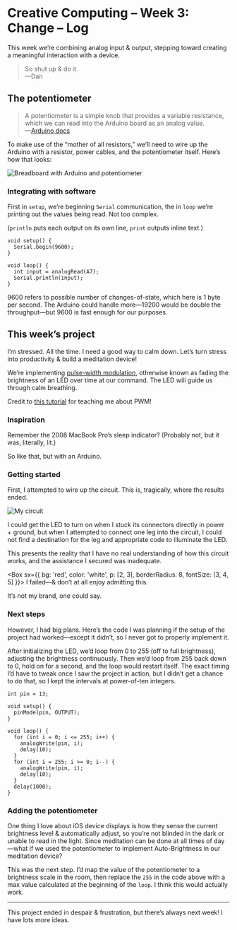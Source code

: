 
# Creative Computing – Week 3: Change – Log

This week we’re combining analog input & output, stepping toward creating a meaningful interaction with a device.

> So shut up & do it.  
> —Dan

## The potentiometer

> A potentiometer is a simple knob that provides a variable resistance, which we can read into the Arduino board as an analog value.  
> —[Arduino docs](https://www.arduino.cc/en/tutorial/potentiometer)

To make use of the “mother of all resistors,” we’ll need to wire up the Arduino with a resistor, power cables, and the potentiometer itself. Here’s how that looks:

![Breadboard with Arduino and potentiometer](http://itp.nyu.edu/classes/cc-f19-do/files/2019/09/2019-09-24_potentiometer.jpeg)

### Integrating with software

First in `setup`, we’re beginning `Serial` communication, the in `loop` we’re printing out the values being read. Not too complex.

(`println` puts each output on its own line, `print` outputs inline text.)

```
void setup() {
  Serial.begin(9600);
}

void loop() {
  int input = analogRead(A7);
  Serial.println(input);
}
```

9600 refers to possible number of changes-of-state, which here is 1 byte per second. The Arduino could handle more—19200 would be double the throughput—but 9600 is fast enough for our purposes.

## This week’s project

I’m stressed. All the time. I need a good way to calm down. Let’s turn stress into productivity & build a meditation device!

We’re implementing [pulse-width modulation](https://en.wikipedia.org/wiki/Pulse-width_modulation), otherwise known as fading the brightness of an LED over time at our command. The LED will guide us through calm breathing.

Credit to [this tutorial](https://www.sunfounder.com/learn/Super-Kit-V3-0-for-Arduino/lesson-4-breathing-led-super-kit-v3-for-arduino.html) for teaching me about PWM!

### Inspiration

Remember the 2008 MacBook Pro’s sleep indicator? (Probably not, but it was, literally, lit.)

<YouTube url="https://youtu.be/WLJqDhr8jgI" />

So like that, but with an Arduino.

### Getting started

First, I attempted to wire up the circuit. This is, tragically, where the results ended.

![My circuit](https://itp.nyu.edu/classes/cc-f19-do/files/2019/09/IMG_0885.jpeg)

I could get the LED to turn on when I stuck its connectors directly in power + ground, but when I attempted to connect one leg into the circuit, I could not find a destination for the leg and appropriate code to illuminate the LED.

This presents the reality that I have no real understanding of how this circuit works, and the assistance I secured was inadequate.

<Box sx={{ bg: 'red', color: 'white', p: [2, 3], borderRadius: 8, fontSize: [3, 4, 5] }}>
  I failed—& don’t at all enjoy admitting this.
</Box>

It’s not my brand, one could say.

### Next steps

However, I had big plans. Here’s the code I was planning if the setup of the project had worked—except it didn’t, so I never got to properly implement it.

After initializing the LED, we’d loop from 0 to 255 (off to full brightness), adjusting the brightness continuously. Then we’d loop from 255 back down to 0, hold on for a second, and the loop would restart itself. The exact timing I’d have to tweak once I saw the project in action, but I didn’t get a chance to do that, so I kept the intervals at power-of-ten integers.

```
int pin = 13;

void setup() {
  pinMode(pin, OUTPUT);
}

void loop() {
  for (int i = 0; i <= 255; i++) {
    analogWrite(pin, i);
    delay(10);
  }
  for (int i = 255; i >= 0; i--) {
    analogWrite(pin, i);
    delay(10);
  }
  delay(1000);
}
```

### Adding the potentiometer

One thing I love about iOS device displays is how they sense the current brightness level & automatically adjust, so you’re not blinded in the dark or unable to read in the light. Since meditation can be done at all times of day—what if we used the potentiometer to implement Auto-Brightness in our meditation device?

This was the next step. I’d map the value of the potentiometer to a brightness scale in the room, then replace the `255` in the code above with a max value calculated at the beginning of the `loop`. I think this would actually work.

___

This project ended in despair & frustration, but there’s always next week! I have lots more ideas.
